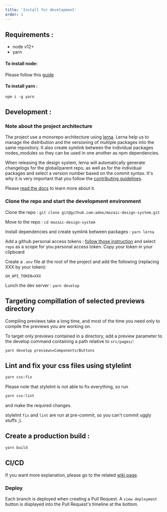 ```yaml
---
title: 'Install for development'
order: 1
---
```


## Requirements :

- node v12+
- yarn

#### To install node:

Please follow this [guide](https://nodejs.org/en/download/package-manager/)

#### To install yarn :

`npm i -g yarn`

## Development :

### Note about the project architecture

The project use a monorepo architecture using [lerna](https://github.com/lerna/lerna/).
Lerna help us to manage the distribution and the versioning of multiple packages into the same repository.
It also create symlink between the individual packages nodes_modules so they can be used in one another as npm dependencies.

When releasing the design system, lerna will automatically generate changelogs for the global/parent repo, as well as for the individual packages and select a version number based on the commit syntax. It's why it is very important that you follow the [contributing guidelines](/Contributing/Developers/GitConventions/).

Please [read the docs](https://github.com/lerna/lerna/) to learn more about it.

### Clone the repo and start the development environment

Clone the repo :
`git clone git@github.com:adeo/mozaic-design-system.git`

Move to the repo :
`cd mozaic-design-system`

Install dependencies and create symlink between packages :
`yarn lerna`

Add a github personal access tokens :
[follow those instruction](https://help.github.com/en/articles/creating-a-personal-access-token-for-the-command-line) and select `repo` as a scope for you personal access token.
Copy your token in your clipboard

Create a `.env` file at the root of the project and add the following (replacing XXX by your token):

```
GH_API_TOKEN=XXX
```

Lunch the dev server :
`yarn develop`

## Targeting compillation of selected previews directory

Compiling previews take a long time, and most of the time you need only to compile the previews you are working on.

To target only previews contained in a directory, add a preview parameter to the develop command containing a path relative to `src/pages/`:

`yarn develop previews=Components/Buttons`

## Lint and fix your css files using stylelint

```bash
yarn css:fix
```

Please note that stylelint is not able to fix everything, so run

```bash
yarn css:lint
```

and make the required changes.

stylelint `fix` and `lint` are run at pre-commit, so you can't commit uggly stuffs ;).

## Create a production build :

`yarn build`

## CI/CD

If you want more explanation, please go to the related [wiki page](https://github.com/adeo/mozaic-design-system/wiki/CI-CD).

### Deploy

Each branch is deployed when creating a Pull Request. A `view deployment` button is displayed into the Pull Request's timeline at the bottom.
